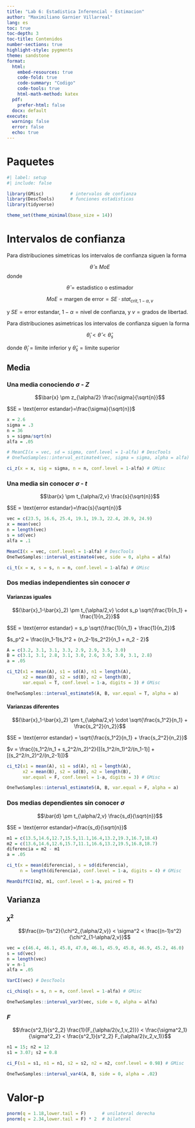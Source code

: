 ```yaml
---
title: "Lab 6: Estadistica Inferencial - Estimacion"
author: "Maximiliano Garnier Villarreal"
lang: es
toc: true
toc-depth: 3
toc-title: Contenidos
number-sections: true
highlight-style: pygments
theme: sandstone
format:
  html:
    embed-resources: true
    code-fold: true
    code-summary: "Codigo"
    code-tools: true
    html-math-method: katex
  pdf: 
    prefer-html: false
  docx: default
execute:
  warning: false
  error: false
  echo: true
---
```


# Paquetes

```r
#| label: setup
#| include: false

library(GMisc)          # intervalos de confianza
library(DescTools)      # funciones estadisticas
library(tidyverse)

theme_set(theme_minimal(base_size = 14))
```

# Intervalos de confianza

Para distribuciones simetricas los intervalos de confianza siguen la forma

$$\hat{\theta} \pm MoE$$ donde

$$\hat{\theta} = \text{estadistico o estimador}$$

$$MoE = \text{margen de error} =  SE \cdot stat_{crit,1-\alpha,v}$$

y $SE = \text{error estandar}$, $1-\alpha = \text{nivel de confianza}$, y $v = \text{grados de libertad}$.

Para distribuciones asimetricas los intervalos de confianza siguen la forma

$$\hat{\theta}_i < \hat{\theta} < \hat{\theta}_s$$

donde $\hat{\theta}_i = \text{limite inferior}$ y $\hat{\theta}_s = \text{limite superior}$

## Media

### Una media conociendo $\sigma$ - $Z$

$$\bar{x} \pm z_{\alpha/2} \frac{\sigma}{\sqrt{n}}$$

$SE = \text{error estandar}=\frac{\sigma}{\sqrt{n}}$

```r
x = 2.6
sigma = .3
n = 36
s = sigma/sqrt(n)
alfa = .05

# MeanCI(x = vec, sd = sigma, conf.level = 1-alfa) # DescTools
# OneTwoSamples::interval_estimate4(vec, sigma = sigma, alpha = alfa)

ci_z(x = x, sig = sigma, n = n, conf.level = 1-alfa) # GMisc
```

### Una media sin conocer $\sigma$ - $t$

$$\bar{x} \pm t_{\alpha/2,v} \frac{s}{\sqrt{n}}$$

$SE = \text{error estandar}=\frac{s}{\sqrt{n}}$

```r
vec = c(23.5, 16.6, 25.4, 19.1, 19.3, 22.4, 20.9, 24.9)
x = mean(vec)
n = length(vec)
s = sd(vec)
alfa = .1

MeanCI(x = vec, conf.level = 1-alfa) # DescTools
OneTwoSamples::interval_estimate4(vec, side = 0, alpha = alfa)

ci_t(x = x, s = s, n = n, conf.level = 1-alfa) # GMisc
```

### Dos medias independientes sin conocer $\sigma$

#### Varianzas iguales

$$(\bar{x}_1-\bar{x}_2) \pm t_{\alpha/2,v} \cdot s_p \sqrt{\frac{1}{n_1} + \frac{1}{n_2}}$$

$SE = \text{error estandar} = s_p \sqrt{\frac{1}{n_1} + \frac{1}{n_2}}$

$s_p^2 = \frac{(n_1-1)s_1^2 + (n_2-1)s_2^2}{n_1 + n_2 - 2}$

```r
A = c(3.2, 3.1, 3.1, 3.3, 2.9, 2.9, 3.5, 3.0)
B = c(3.1, 3.1, 2.8, 3.1, 3.0, 2.6, 3.0, 3.0, 3.1, 2.8)
a = .05

ci_t2(x1 = mean(A), s1 = sd(A), n1 = length(A), 
      x2 = mean(B), s2 = sd(B), n2 = length(B), 
      var.equal = T, conf.level = 1-a, digits = 3) # GMisc

OneTwoSamples::interval_estimate5(A, B, var.equal = T, alpha = a)
```

#### Varianzas diferentes

$$(\bar{x}_1-\bar{x}_2) \pm t_{\alpha/2,v} \cdot \sqrt{\frac{s_1^2}{n_1} + \frac{s_2^2}{n_2}}$$

$SE = \text{error estandar} = \sqrt{\frac{s_1^2}{n_1} + \frac{s_2^2}{n_2}}$

$v = \frac{(s_1^2/n_1 + s_2^2/n_2)^2}{[(s_1^2/n_1)^2/(n_1-1)] + [(s_2^2/n_2)^2/(n_2-1)]}$

```r

ci_t2(x1 = mean(A), s1 = sd(A), n1 = length(A), 
      x2 = mean(B), s2 = sd(B), n2 = length(B), 
      var.equal = F, conf.level = 1-a, digits = 3) # GMisc

OneTwoSamples::interval_estimate5(A, B, var.equal = F, alpha = a)
```

### Dos medias dependientes sin conocer $\sigma$

$$\bar{d} \pm t_{\alpha/2,v} \frac{s_d}{\sqrt{n}}$$

$SE = \text{error estandar}=\frac{s_d}{\sqrt{n}}$

```r
m1 = c(13.5,14.6,12.7,15.5,11.1,16.4,13.2,19.3,16.7,18.4)
m2 = c(13.6,14.6,12.6,15.7,11.1,16.6,13.2,19.5,16.8,18.7)
diferencia = m2 - m1
a = .05

ci_t(x = mean(diferencia), s = sd(diferencia), 
     n = length(diferencia), conf.level = 1-a, digits = 4) # GMisc

MeanDiffCI(m2, m1, conf.level = 1-a, paired = T)
```

## Varianza

### $\chi^2$

$$\frac{(n-1)s^2}{\chi^2_{\alpha/2,v}} < \sigma^2 < \frac{(n-1)s^2}{\chi^2_{1-\alpha/2,v}}$$

```r
vec = c(46.4, 46.1, 45.8, 47.0, 46.1, 45.9, 45.8, 46.9, 45.2, 46.0)
s = sd(vec)
n = length(vec)
v = n-1
alfa = .05

VarCI(vec) # DescTools

ci_chisq(s = s, n = n, conf.level = 1-alfa) # GMisc

OneTwoSamples::interval_var3(vec, side = 0, alpha = alfa)
```

### $F$

$$\frac{s^2_1}{s^2_2} \frac{1}{F_{\alpha/2(v_1,v_2)}} < \frac{\sigma^2_1}{\sigma^2_2} < \frac{s^2_1}{s^2_2} F_{\alpha/2(v_2,v_1)}$$

```r
n1 = 15; n2 = 12
s1 = 3.07; s2 = 0.8

ci_F(s1 = s1, n1 = n1, s2 = s2, n2 = n2, conf.level = 0.98) # GMisc
```

```r
OneTwoSamples::interval_var4(A, B, side = 0, alpha = .02)
```

# Valor-p

```r
pnorm(q = 1.18,lower.tail = F)      # unilateral derecha
pnorm(q = 2.34,lower.tail = F) * 2  # bilateral
```
